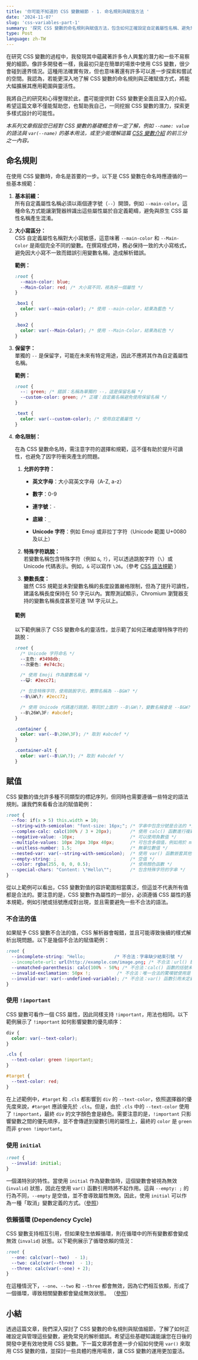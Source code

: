 ```yaml
---
title: '你可能不知道的 CSS 變數細節 - 1. 命名規則與賦值方法 '
date: '2024-11-07'
slug: 'css-variables-part-1'
summary: '探究 CSS 變數的命名規則與賦值方法，包含如何正確設定自定義屬性名稱、避免常見解析錯誤，以及在不同情境下靈活使用 CSS 變數的實用技巧。'
type: Post
language: zh-TW
---
```


在研究 CSS 變數的過程中，我發現其中蘊藏著許多令人興奮的潛力和一些不易察覺的細節。像許多開發者一樣，我最初只是在簡單的場景中使用 CSS 變數，很少會碰到邊界情況。這種用法確實有效，但也意味著還有許多可以進一步探索和嘗試的空間。我認為，若能更深入地了解 CSS 變數的命名規則與正確賦值方式，將能大幅擴展其應用範圍與靈活性。

我將自己的研究和心得整理於此，盡可能提供對 CSS 變數更全面且深入的介紹。希望這篇文章不僅能幫助您，也幫助我自己，一同挖掘 CSS 變數的潛力，探索更多樣式設計的可能性。

*本系列文章假設您已經對 CSS 變數的基礎概念有一定了解，例如 `--name: value` 的語法與 `var(--name)` 的基本用法，或至少能理解這篇 [CSS 變數介紹](https://developer.mozilla.org/en-US/docs/Web/CSS/Using_CSS_custom_properties) 的前三分之一內容。*

## 命名規則

在使用 CSS 變數時，命名是首要的一步。以下是 CSS 變數在命名時應遵循的一些基本規範：

1. **基本前綴：**\
   所有自定義屬性名稱必須以兩個連字號（`--`）開頭，例如 `--main-color`。這種命名方式能讓瀏覽器辨識出這些屬性屬於自定義範疇，避免與原生 CSS 屬性名稱產生混淆。

2. **大小寫區分：**\
   CSS 自定義屬性名稱對大小寫敏感，這意味著 `--main-color` 和 `--Main-Color` 是兩個完全不同的變數。在撰寫樣式時，務必保持一致的大小寫格式，避免因大小寫不一致而錯誤引用變數名稱，造成解析錯誤。

   **範例：**

   ```css
   :root {
     --main-color: blue;
     --Main-Color: red; /* 大小寫不同，視為另一個屬性 */
   }

   .box1 {
     color: var(--main-color); /* 使用 --main-color，結果為藍色 */
   }

   .box2 {
     color: var(--Main-Color); /* 使用 --Main-Color，結果為紅色 */
   }
   ```

3. **保留字：**\
   單獨的 `--` 是保留字，可能在未來有特定用途，因此不應將其作為自定義屬性名稱。

   **範例：**

   ```css
   :root {
     --: green; /* 錯誤：名稱為單獨的 --，這是保留名稱 */
     --custom-color: green; /* 正確：自定義名稱避免使用保留名稱 */
   }

   .text {
     color: var(--custom-color); /* 使用自定義屬性 */
   }
   ```

4. **命名限制：**

   在為 CSS 變數命名時，需注意字符的選擇和規範，這不僅有助於提升可讀性，也避免了因字符衝突產生的問題。

   1. **允許的字符：**

      - **英文字母**：大小寫英文字母（A-Z, a-z）

      - **數字**：0-9

      - **連字號**：`-`

      - **底線**：`_`

      - **Unicode 字符**：例如 Emoji 或非拉丁字符（Unicode 範圍 U+0080 及以上）

   2. **特殊字符跳脫：**\
      若變數名稱包含特殊字符（例如 `&`, `?`），可以透過跳脫字符（`\`）或 Unicode 代碼表示。例如，`&` 可以寫作 `\26`。（參考 [CSS 語法規範](https://www.w3.org/TR/CSS22/syndata.html#characters) ）

   3. **變數長度：**\
      雖然 CSS 規範並未對變數名稱的長度設置嚴格限制，但為了提升可讀性，建議名稱長度保持在 50 字元以內。實際測試顯示，Chromium 瀏覽器支持的變數名稱長度甚至可達 1M 字元以上。

   #### 範例

   以下範例展示了 CSS 變數命名的靈活性，並示範了如何正確處理特殊字符的跳脫：

   ```css
   :root {
     /* Unicode 字符命名 */
     --主色: #3498db;
     --次要色: #e74c3c;

     /* 使用 Emoji 作為變數名稱 */
     --😺: #2ecc71;

     /* 包含特殊字符，使用跳脫字元，實際名稱為 --B&W? */
     --B\&W\?: #2ecc72;

     /* 使用 Unicode 代碼進行跳脫，等同於上面的 --B\&W\?，變數名稱會是 --B&W? */
     --B\26W\3F: #abcdef;
   }

   .container {
     color: var(--B\26W\3F); /* 取到 #abcdef */
   }

   .container-alt {
     color: var(--B\&W\?); /* 取到 #abcdef */
   }
   ```

## 賦值

CSS 變數的值允許多種不同類型的標記序列，但同時也需要遵循一些特定的語法規則。讓我們來看看合法的賦值範例：

```css
:root {
  --foo: if(x > 5) this.width = 10;
  --string-with-semicolon: "font-size: 16px;"; /* 字串中包含分號是合法的 */
  --complex-calc: calc(100% / 3 + 20px);       /* 使用 calc() 函數進行複雜計算 */
  --negative-value: -10px;                     /* 可以使用負數值 */
  --multiple-values: 10px 20px 30px 40px;      /* 可包含多個值，例如用於 margin 或 padding */
  --unitless-number: 1.5;                      /* 無單位數值 */
  --nested-var: var(--string-with-semicolon);  /* 使用 var() 函數嵌套其他變數 */
  --empty-string: ;                            /* 空值 */
  --color: rgba(255, 0, 0, 0.5);               /* 使用顏色函數 */
  --special-chars: "Content: \"Hello\"";       /* 包含特殊字符的字串 */
}
```

從以上範例可以看出，CSS 變數對值的容許範圍相當廣泛，但這並不代表所有值都是合法的。要注意的是，CSS 變數作為屬性的一部分，必須遵循 CSS 屬性的基本規範，例如引號或括號應成對出現，並且需要避免一些不合法的語法。

### 不合法的值

如果賦予 CSS 變數不合法的值，CSS 解析器會報錯，並且可能導致後續的樣式解析出現問題。以下是幾個不合法的賦值範例：

```css
:root {
  --incomplete-string: "Hello;           /* 不合法：字串缺少結束引號 */
  --incomplete-url: url(http://example.com/image.png; /* 不合法：url() 缺少結束括號 */
  --unmatched-parenthesis: calc(100% - 50%; /* 不合法：calc() 函數的括號未閉合 */
  --invalid-exclamation: 50px !;          /* 不合法：唯一合法的驚嘆號使用是 !important */
  --invalid-var: var(--undefined-variable); /* 不合法：var() 函數引用未定義的變數，且無回退值 */
}
```

### 使用 `!important`

CSS 變數可看作一個 CSS 屬性，因此同樣支持 `!important`，用法也相同。以下範例展示了 `!important` 如何影響變數的優先順序：

```css
div {
  color: var(--text-color);
}

.cls {
  --text-color: green !important;
}

#target {
  --text-color: red;
}
```

在上述範例中，`#target` 和 `.cls` 都影響到 `div` 的 `--text-color`，依照選擇器的優先度來說，`#target` 應該優先於 `.cls`。但是，由於 `.cls` 中的 `--text-color` 使用了 `!important`，最終 `div` 的文字顏色會是綠色。需要注意的是，`!important` 只影響變數之間的優先順序，並不會傳遞到變數引用的屬性上，最終的 `color` 是 `green` 而非 `green !important`。

### 使用 `initial`

```css
:root {
  --invalid: initial;
}
```

一個滿特別的特性。當使用 `initial` 作為變數值時，這個變數會被視為無效 (`invalid`) 狀態，因此在使用 `var()` 函數引用時將不起作用。這與 `--empty: ;` 的行為不同，`--empty` 是空值，並不會導致屬性無效。因此，使用 `initial` 可以作為一種「取消」變數定義的方式。（[參照](https://www.w3.org/TR/css-variables-1/#guaranteed-invalid)）

### 依賴循環 (Dependency Cycle)

CSS 變數支持相互引用，但如果發生依賴循環，則在循環中的所有變數都會變成無效 (`invalid`) 狀態。以下範例展示了循環依賴的情況：

```css
:root {
  --one: calc(var(--two)  - 1);
  --two: calc(var(--three)  - 1);
  --three: calc(var(--one) + 2);
}
```

在這種情況下，`--one`、`--two` 和 `--three` 都會無效，因為它們相互依賴，形成了一個循環，導致相關變數都會變成無效狀態。 （[參照](https://www.w3.org/TR/css-variables-1/#cycles)）

## 小結

透過這篇文章，我們深入探討了 CSS 變數的命名規則與賦值細節，了解了如何正確設定與管理這些變數，避免常見的解析錯誤。希望這些基礎知識能讓您在日後的開發中更有效地使用 CSS 變數。下一篇文章將會進一步介紹如何使用 `var()` 來取用 CSS 變數的值，並探討一些具體的應用場景，讓 CSS 變數的運用更加靈活。
